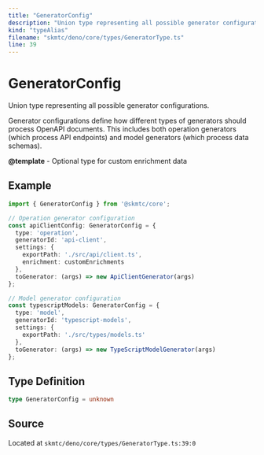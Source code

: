 ```yaml
---
title: "GeneratorConfig"
description: "Union type representing all possible generator configurations."
kind: "typeAlias"
filename: "skmtc/deno/core/types/GeneratorType.ts"
line: 39
---
```


# GeneratorConfig

Union type representing all possible generator configurations.

Generator configurations define how different types of generators should
process OpenAPI documents. This includes both operation generators (which
process API endpoints) and model generators (which process data schemas).


**@template** - Optional type for custom enrichment data


## Example

```typescript
import { GeneratorConfig } from '@skmtc/core';

// Operation generator configuration
const apiClientConfig: GeneratorConfig = {
  type: 'operation',
  generatorId: 'api-client',
  settings: {
    exportPath: './src/api/client.ts',
    enrichment: customEnrichments
  },
  toGenerator: (args) => new ApiClientGenerator(args)
};

// Model generator configuration
const typescriptModels: GeneratorConfig = {
  type: 'model',
  generatorId: 'typescript-models',
  settings: {
    exportPath: './src/types/models.ts'
  },
  toGenerator: (args) => new TypeScriptModelGenerator(args)
};
```

## Type Definition

```typescript
type GeneratorConfig = unknown
```

## Source

Located at `skmtc/deno/core/types/GeneratorType.ts:39:0`
